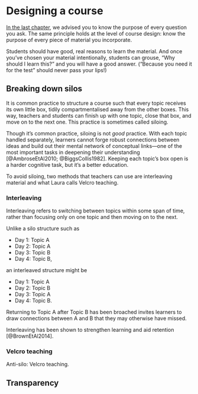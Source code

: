 # Designing a course

[In the last chapter](interact-w-students.qmd), we advised you to know the purpose of every question you ask.
The same principle holds at the level of course design: know the purpose of every piece of material you incorporate.

Students should have good, real reasons to learn the material.
And once you've chosen your material intentionally, students can grouse, "Why should I learn this?" and you will have a good answer.
("Because you need it for the test" should never pass your lips!)


## Breaking down silos

It is common practice to structure a course such that every topic receives its own little box, tidily compartmentalised away from the other boxes.
This way, teachers and students can finish up with one topic, close that box, and move on to the next one.
This practice is sometimes called siloing.

Though it's common practice, siloing is not *good* practice.
With each topic handled separately, learners cannot forge robust connections between ideas and build out their mental network of conceptual links—one of the most important tasks in deepening their understanding [@AmbroseEtAl2010; @BiggsCollis1982].
Keeping each topic's box open is a harder cognitive task, but it's a better education.

To avoid siloing, two methods that teachers can use are interleaving material and what Laura calls Velcro teaching.


### Interleaving

Interleaving refers to switching between topics within some span of time, rather than focusing only on one topic and then moving on to the next.

Unlike a silo structure such as

- Day 1: Topic A
- Day 2: Topic A
- Day 3: Topic B
- Day 4: Topic B,

an interleaved structure might be

- Day 1: Topic A
- Day 2: Topic B
- Day 3: Topic A
- Day 4: Topic B.

Returning to Topic A after Topic B has been broached invites learners to draw connections between A and B that they may otherwise have missed.

Interleaving has been shown to strengthen learning and aid retention [@BrownEtAl2014].


### Velcro teaching







Anti-silo: Velcro teaching.


## Transparency
